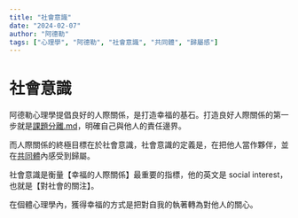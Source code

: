 ```yaml
---
title: "社會意識"
date: "2024-02-07"
author: "阿德勒"
tags: ["心理學", "阿德勒", "社會意識", "共同體", "歸屬感"]
---
```


# 社會意識

阿德勒心理學提倡良好的人際關係，是打造幸福的基石。打造良好人際關係的第一步就是[課題分離.md](./課題分離.md)，明確自己與他人的責任邊界。



而人際關係的終極目標在於社會意識，社會意識的定義是，在把他人當作夥伴，並在[共同體](https://app.heptabase.com/aa5e5fd4-4215-4de1-90fe-de29e11f0187/card/6fb32b54-a6b0-481d-854a-f7903a34125e)內感受到歸屬。



社會意識是衡量【幸福的人際關係】最重要的指標，他的英文是 social interest，也就是【對社會的關注】。



在個體心理學內，獲得幸福的方式是把對自我的執著轉為對他人的關心。